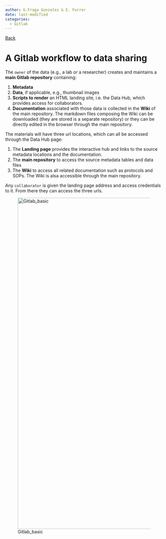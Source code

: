 ```yaml
---
author: G.Fraga Gonzalez & E. Furrer
date: last-modified
categories:
  - Gitlab
---
```


[Back](Tutorials.qmd)

# A Gitlab workflow to data sharing {.unnumbered}

The `owner` of the data (e.g., a lab or a researcher) creates and maintains a **main Gitlab repository** containing:

1.  **Metadata**
2.  **Data**, if applicable, e.g., thumbnail images
3.  **Scripts to render** an HTML landing site, i.e. the Data Hub, which provides access for collaborators.
4.  **Documentation** associated with those data is collected in the **Wiki** of the main repository. The markdown files composing the Wiki can be downloaded (they are stored is a separate repository) or they can be directly edited in the browser through the main repository.

The materials will have three url locations, which can all be accessed through the Data Hub page:

1.  The **Landing page** provides the interactive hub and links to the source metadata locations and the documentation.
2.  The **main repository** to access the source metadata tables and data files
3.  The **Wiki** to access all related documentation such as protocols and SOPs. The Wiki is alsa accessible through the main repository.

Any `collaborator` is given the landing page address and access credentials to it. From there they can access the three urls.

![Gitlab_basic](uploads/d861221e7e6f9a7592023f31288d901a/Gitlab_basic.png){width="718" height="1058"}

